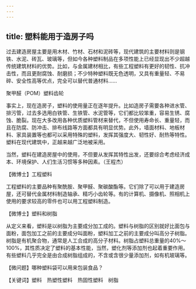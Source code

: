 ```yaml
---
---
---
```

title: 塑料能用于造房子吗
---




过去建造房屋主要是用木材、竹材、石材和泥砖等，现代建筑的主要材料则是钢铁、水泥、砖瓦、玻璃等，但如今各种塑料制品在多项性能上已经显现出不少超越传统建筑材料的优势。比如，与金属建材相比，有些工程塑料有更好的韧性、抗冲击性，而且更耐腐蚀、耐磨损；不少特种塑料既无色透明，又具有重量轻、不易碎、安全性高等优点，完全可以替代普通材料……

聚甲醛（POM）塑料齿轮



事实上，现在造房子，塑料的使用量正在逐年提升。比如造房子需要各种进水管、排污管，过去多选用白铁管、生铁管、水泥管等，它们都比较笨重，容易生锈、腐蚀、脆裂。现在大多改用各种优质塑料管材来替代，不但使用寿命长、重量轻，而且在防腐、防冲击、排布线路等方面都具有明显优势。此外，墙面材料、地板材料、家具装置等也都可以采用特殊的塑料，发挥其强度大、韧性好、耐热等特性。塑料在现代建筑中，正越来越广泛地被采用。

当然，塑料在建造房屋中的使用，不但要从发挥其特性出发，还要综合考虑经济成本、环境保护、人们生活习惯等多种因素。（王程杰）





【微博士】工程塑料

工程塑料的主要品种有聚酰胺、聚甲醛、聚碳酸酯等。它们除了可以用于建造房屋，还可替代金属材料制造轴承、精巧小齿轮等。有的计算机、摄像机、照相机上使用的要求较高的零件也可以用工程塑料制造。

【微博士】塑料和树脂

从定义来看，塑料是以树脂为主要成分加工成的。塑料与树脂的区别就好比面包与面粉，面包加工之前的主要成分叫面粉，塑料加工之前的主要成分叫高分子树脂。树脂是有机聚合物，通常是人工合成的高分子材料。树脂占塑料总重量的40%～100%，其性质决定了塑料的基本性能，当然，塑化剂等添加剂也起着重要作用。有些塑料几乎完全是由合成树脂组成的，不含或含很少量添加剂，如有机玻璃等。

【微问题】哪种塑料袋可以用来包装食品？

【关键词】塑料　热塑性塑料　热固性塑料　树脂